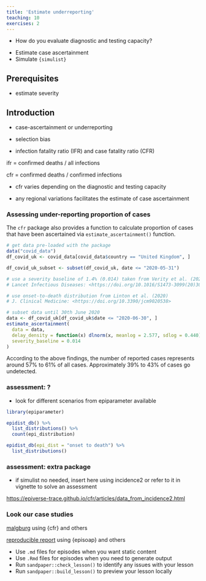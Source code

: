 ```yaml
---
title: 'Estimate underreporting'
teaching: 10
exercises: 2
---
```


:::::::::::::::::::::::::::::::::::::: questions 

- How do you evaluate diagnostic and testing capacity?

::::::::::::::::::::::::::::::::::::::::::::::::

::::::::::::::::::::::::::::::::::::: objectives

- Estimate case ascertainment
- Simulate `{simulist}`

::::::::::::::::::::::::::::::::::::::::::::::::

::::::::::::::::::::::::::::::::::::: prereq

## Prerequisites

- estimate severity

:::::::::::::::::::::::::::::::::

## Introduction

- case-ascertainment or underreporting

- selection bias

- infection fatality ratio (IFR) and case fatality ratio (CFR)

ifr = confirmed deaths / all infections

cfr = confirmed deaths / confirmed infections

- cfr varies depending on the diagnostic and testing capacity

- any regional variations facilitates the estimate of case ascertainment 

### Assessing under-reporting proportion of cases 

The `cfr` package also provides a function to calculate  proportion of cases that have been ascertained  via `estimate_ascertainment()` function.

```r
# get data pre-loaded with the package
data("covid_data")
df_covid_uk <- covid_data[covid_data$country == "United Kingdom", ]

df_covid_uk_subset <- subset(df_covid_uk, date <= "2020-05-31")

# use a severity baseline of 1.4% (0.014) taken from Verity et al. (2020)
# Lancet Infectious Diseases: <https://doi.org/10.1016/S1473-3099(20)30243-7>

# use onset-to-death distribution from Linton et al. (2020)
# J. Clinical Medicine: <https://doi.org/10.3390/jcm9020538>

# subset data until 30th June 2020
data <- df_covid_uk[df_covid_uk$date <= "2020-06-30", ]
estimate_ascertainment(
  data = data,
  delay_density = function(x) dlnorm(x, meanlog = 2.577, sdlog = 0.440),
  severity_baseline = 0.014
)
```

According to the above findings, the number of reported cases represents around $57\%$ to $61\%$ of all cases. Approximately $39\%$ to $43\%$ of cases go undetected. 

### assessment: ?

- look for different scenarios from epiparameter available

```r
library(epiparameter)

epidist_db() %>% 
  list_distributions() %>% 
  count(epi_distribution)

epidist_db(epi_dist = "onset to death") %>% 
  list_distributions()
```


### assessment: extra package

- if simulist no needed, insert here using incidence2 or refer to it in vignette to solve an assessment

<https://epiverse-trace.github.io/cfr/articles/data_from_incidence2.html>


### Look our case studies

[malgburg](https://github.com/CarmenTamayo/Applications-Epiverse-pipelines/blob/ctc-edits/Severity_ascertainment_case_studies.Rmd) using {cfr} and others

[reproducible report](https://github.com/epiverse-trace/episoap/blob/severity-pipeline/inst/rmarkdown/templates/severity/skeleton/skeleton.Rmd) using {episoap} and others


::::::::::::::::::::::::::::::::::::: keypoints 

- Use `.md` files for episodes when you want static content
- Use `.Rmd` files for episodes when you need to generate output
- Run `sandpaper::check_lesson()` to identify any issues with your lesson
- Run `sandpaper::build_lesson()` to preview your lesson locally

::::::::::::::::::::::::::::::::::::::::::::::::

